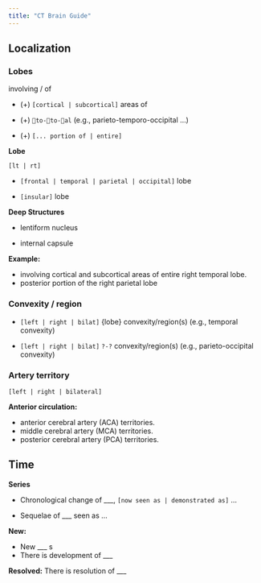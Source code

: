 ```yaml
---
title: "CT Brain Guide"
---
```


## Localization

### Lobes

involving / of

-   (+) `[cortical | subcortical]` areas of

-   (+)  `🧠to-🧠to-🧠al`  (e.g., parieto-temporo-occipital ...)

-   (+) `[... portion of | entire]`

**Lobe**

`[lt | rt]`

-   `[frontal | temporal | parietal | occipital]` lobe

-   `[insular]` lobe

**Deep Structures**

-   lentiform nucleus

-   internal capsule


**Example:**

-   involving cortical and subcortical areas of entire right temporal lobe.
-   posterior portion of the right parietal lobe

### Convexity / region

-  `[left | right | bilat]` {lobe} convexity/region(s) (e.g., temporal convexity)

-  `[left | right | bilat]` `?-?` convexity/region(s) (e.g., parieto-occipital convexity)

### Artery territory

`[left | right | bilateral]`

**Anterior circulation:**

-   anterior cerebral artery (ACA) territories.
-   middle cerebral artery (MCA) territories.
-   posterior cerebral artery (PCA) territories.


## Time


**Series**

-   Chronological change of ___, `[now seen as | demonstrated as]` ...

-   Sequelae of ___ seen as ...

**New:** 

-   New ___
s
-   There is development of ___

**Resolved:** There is resolution of ___
